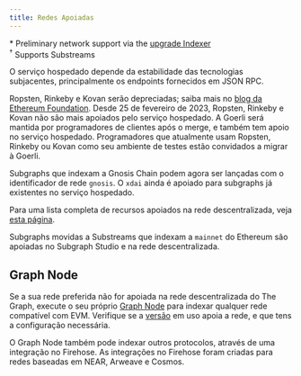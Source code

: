 ```yaml
---
title: Redes Apoiadas
---
```




<SupportedNetworksTable networks={props.networks} />

\* Preliminary network support via the [upgrade Indexer](https://thegraph.com/blog/upgrade-indexer/)  
&#8288;<sup>†</sup> Supports Substreams

O serviço hospedado depende da estabilidade das tecnologias subjacentes, principalmente os endpoints fornecidos em JSON RPC.

Ropsten, Rinkeby e Kovan serão depreciadas; saiba mais no [blog da Ethereum Foundation](https://blog.ethereum.org/2022/06/21/testnet-deprecation). Desde 25 de fevereiro de 2023, Ropsten, Rinkeby e Kovan não são mais apoiados pelo serviço hospedado. A Goerli será mantida por programadores de clientes após o merge, e também tem apoio no serviço hospedado. Programadores que atualmente usam Ropsten, Rinkeby ou Kovan como seu ambiente de testes estão convidados a migrar à Goerli.

Subgraphs que indexam a Gnosis Chain podem agora ser lançadas com o identificador de rede `gnosis`. O `xdai` ainda é apoiado para subgraphs já existentes no serviço hospedado.

Para uma lista completa de recursos apoiados na rede descentralizada, veja [esta página](https://github.com/graphprotocol/indexer/blob/main/docs/feature-support-matrix.md).

Subgraphs movidas a Substreams que indexam a `mainnet` do Ethereum são apoiadas no Subgraph Studio e na rede descentralizada.

## Graph Node

Se a sua rede preferida não for apoiada na rede descentralizada do The Graph, execute o seu próprio [Graph Node](https://github.com/graphprotocol/graph-node) para indexar qualquer rede compatível com EVM. Verifique se a [versão](https://github.com/graphprotocol/graph-node/releases) em uso apoia a rede, e que tens a configuração necessária.

O Graph Node também pode indexar outros protocolos, através de uma integração no Firehose. As integrações no Firehose foram criadas para redes baseadas em NEAR, Arweave e Cosmos.
